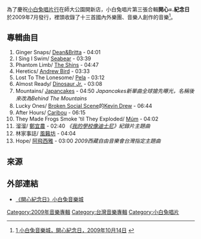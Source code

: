 {{Infobox album <!-- See Wikipedia:WikiProject_Albums -->
| name       = 開心=.紀念日
| type       = 合輯
| artist     = 多人創作
| cover      = 開心紀念日.jpg
<!-- 未知參數 | background = brown -->
| released   = {{TWN}} 2009年7月
| recorded   = 
| genre      = [[獨立搖滾|獨立搖滾]]
| length     = 
| label      = [[小白兔唱片|小白兔唱片]]
| producer   = 
| prev_title = [[電影=.紀念日|電影=.紀念日]]
| prev_year  = 2007
| next_title = 
| next_year  = 
}}
為了慶祝[[小白兔唱片|小白兔唱片行]]在師大公園開新店，小白兔唱片第三張合輯'''開心=.紀念日'''於2009年7月發行，裡頭收錄了十三首國內外樂團、音樂人創作的音樂<ref>[http://www.wwr.com.tw/?board=record&id=4979 1 小白兔音樂城，開心紀念日，2009年10月14日 <!-- Bot generated title -->] {{webarchive|url=https://web.archive.org/web/20091126172332/http://www.wwr.com.tw/?board=record&id=4979 |date=2009年11月26日 }}</ref>。

==專輯曲目==

# Ginger Snaps/ [[Dean&Britta|Dean&Britta]] - 04:01
# I Sing I Swim/ [[Seabear|Seabear]] - 03:39
# Phantom Limb/ [[The_Shins|The Shins]] - 04:47
# Heretics/ [[Andrew_Bird|Andrew Bird]] - 03:33
# Lost To The Lonesome/ [[Pela|Pela]] - 03:12
# Almost Ready/ [[Dinosaur_Jr.|Dinosaur Jr.]] - 03:08
# Mountains/ [[Japancakes|Japancakes]] - 04:50 ''Japancakes新單曲全球搶先曝光，名稱後來改為Behind The Mountains''
# Lucky Ones/ [[Broken_Social_Scene|Broken Social Scene]]的[[Kevin_Drew|Kevin Drew]] - 06:44
# After Hours/ [[Caribou|Caribou]] - 06:15
# They Made Frogs Smoke 'til They Exploded/ [[Múm|Múm]] - 04:02
# 溜溜/ [[鄭宜農|鄭宜農]] - 02:40 ''《[[我的學校像迪士尼|我的學校像迪士尼]]》紀錄片主題曲''
# 林家事誌/ [[風籟坊|風籟坊]] - 04:04
# Hope/ [[阿飛西雅|阿飛西雅]] - 03:00 ''2009西藏自由音樂會台灣指定主題曲''

==來源==
<references/>

==外部連結==
* [https://web.archive.org/web/20091126172332/http://www.wwr.com.tw/?board=record&id=4979 《開心紀念日》小白兔音樂城]

[[Category:2009年音樂專輯|Category:2009年音樂專輯]]
[[Category:台灣音樂專輯|Category:台灣音樂專輯]]
[[Category:小白兔唱片|Category:小白兔唱片]]